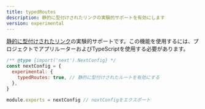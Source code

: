 ```yaml
---
title: typedRoutes
description: 静的に型付けされたリンクの実験的サポートを有効にします
version: experimental
---
```


[静的に型付けされたリンク](/docs/app/building-your-application/configuring/typescript#statically-typed-links)の実験的サポートです。この機能を使用するには、プロジェクトでアプリルーターおよびTypeScriptを使用する必要があります。

```js title="next.config.js"
/** @type {import('next').NextConfig} */
const nextConfig = {
  experimental: {
    typedRoutes: true, // 静的に型付けされたルートを有効にする
  },
}

module.exports = nextConfig // nextConfigをエクスポート
```